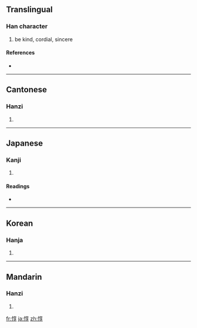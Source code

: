 ==Translingual==

===Han character===
{{Han char|rn=61|rad=心|as=08|sn=11|four=9004<sub>7</sub>|canj=心卜口木 (PYRD)}}

# be kind, cordial, sincere

====References====
* {{Han ref|kx=0390.010|dkj=10759|dj=0724.020|hdz=42318.040|uh=60C7|ud=24775|bh=B1AC|bd=45484}}

----

==Cantonese==

===Hanzi===
{{yue-hanzi|jyut=|y=deun1}}

# {{defn|Cantonese|sort=心08}}

----

==Japanese==

===Kanji===
{{ja-kanji|grade=|rs=心08}}

# {{defn|Japanese|sort=心08}}

====Readings====
* {{ja-readings|on=[[とん]] (ton), [[じゅん]] (jun)|kun=[[あつい]] (atsui), [[まこと]] (makoto)}}

----

==Korean==

===Hanja===
{{ko-hanja|hangeul=돈|eumhun=|rv=don|mr=ton|y=ton}}

# {{defn|Korean|sort=心08}}

----

==Mandarin==

===Hanzi===
{{cmn-hanzi|pin=[[dūn]] ([[dun1]])|wg=tun<sup>1</sup>}}

# {{defn|Mandarin|sort=心08}}

[[fr:惇]]
[[ja:惇]]
[[zh:惇]]